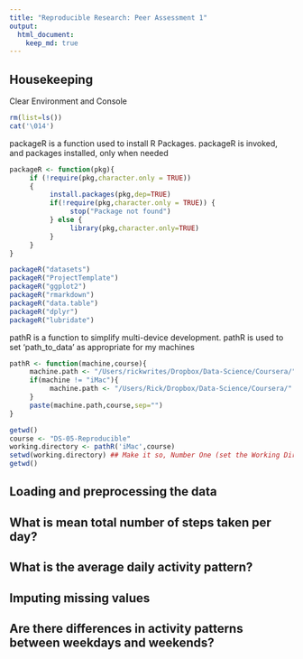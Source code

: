 ```yaml
---
title: "Reproducible Research: Peer Assessment 1"
output: 
  html_document:
    keep_md: true
---
```


## Housekeeping

Clear Environment and Console
```r
rm(list=ls())
cat('\014')
```

packageR is a function used to install R Packages.
packageR is invoked, and packages installed, only when needed

```r
packageR <- function(pkg){
     if (!require(pkg,character.only = TRUE))
     {
          install.packages(pkg,dep=TRUE)
          if(!require(pkg,character.only = TRUE)) {
               stop("Package not found")
          } else {
               library(pkg,character.only=TRUE)
          }
     }
}

packageR("datasets")
packageR("ProjectTemplate")
packageR("ggplot2")
packageR("rmarkdown")
packageR("data.table")
packageR("dplyr")
packageR("lubridate")
```

pathR is a function to simplify multi-device development.
pathR is used to set 'path_to_data' as appropriate for my machines

```r
pathR <- function(machine,course){
     machine.path <- "/Users/rickwrites/Dropbox/Data-Science/Coursera/"
     if(machine != "iMac"){
          machine.path <- "/Users/Rick/Dropbox/Data-Science/Coursera/"
     }
     paste(machine.path,course,sep="")
}

getwd()
course <- "DS-05-Reproducible"
working.directory <- pathR('iMac',course)
setwd(working.directory) ## Make it so, Number One (set the Working Directory to the applicable path for current machine)
getwd()

```


## Loading and preprocessing the data



## What is mean total number of steps taken per day?



## What is the average daily activity pattern?



## Imputing missing values



## Are there differences in activity patterns between weekdays and weekends?

